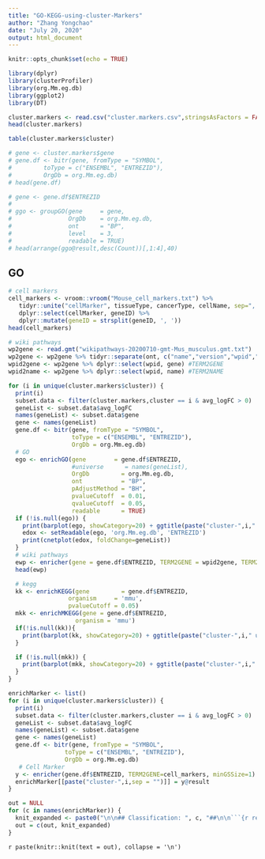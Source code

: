 ```yaml
---
title: "GO-KEGG-using-cluster-Markers"
author: "Zhang Yongchao"
date: "July 20, 2020"
output: html_document
---
```


```r
knitr::opts_chunk$set(echo = TRUE)
```
```r
library(dplyr)
library(clusterProfiler)
library(org.Mm.eg.db)
library(ggplot2)
library(DT)
```

```r
cluster.markers <- read.csv("cluster.markers.csv",stringsAsFactors = FALSE)
head(cluster.markers)
```

```r
table(cluster.markers$cluster)
```
```r
# gene <- cluster.markers$gene
# gene.df <- bitr(gene, fromType = "SYMBOL",
#         toType = c("ENSEMBL", "ENTREZID"),
#         OrgDb = org.Mm.eg.db)
# head(gene.df)
```

```r
# gene <- gene.df$ENTREZID
# 
# ggo <- groupGO(gene     = gene,
#                OrgDb    = org.Mm.eg.db,
#                ont      = "BP",
#                level    = 3,
#                readable = TRUE)
# head(arrange(ggo@result,desc(Count))[,1:4],40)
```

## GO
```r
# cell markers
cell_markers <- vroom::vroom("Mouse_cell_markers.txt") %>%
   tidyr::unite("cellMarker", tissueType, cancerType, cellName, sep=", ") %>% 
   dplyr::select(cellMarker, geneID) %>%
   dplyr::mutate(geneID = strsplit(geneID, ', '))
head(cell_markers)

# wiki pathways
wp2gene <- read.gmt("wikipathways-20200710-gmt-Mus_musculus.gmt.txt")
wp2gene <- wp2gene %>% tidyr::separate(ont, c("name","version","wpid","org"), "%")
wpid2gene <- wp2gene %>% dplyr::select(wpid, gene) #TERM2GENE
wpid2name <- wp2gene %>% dplyr::select(wpid, name) #TERM2NAME
```

```r
for (i in unique(cluster.markers$cluster)) {
  print(i)
  subset.data <- filter(cluster.markers,cluster == i & avg_logFC > 0)
  geneList <- subset.data$avg_logFC
  names(geneList) <- subset.data$gene
  gene <- names(geneList)
  gene.df <- bitr(gene, fromType = "SYMBOL",
                  toType = c("ENSEMBL", "ENTREZID"),
                  OrgDb = org.Mm.eg.db)
  # GO
  ego <- enrichGO(gene        = gene.df$ENTREZID,
                  #universe      = names(geneList),
                  OrgDb         = org.Mm.eg.db,
                  ont           = "BP",
                  pAdjustMethod = "BH",
                  pvalueCutoff  = 0.01,
                  qvalueCutoff  = 0.05,
                  readable      = TRUE)
  if (!is.null(ego)) {
    print(barplot(ego, showCategory=20) + ggtitle(paste("cluster-",i," upregulated Markers",sep = "")))
    edox <- setReadable(ego, 'org.Mm.eg.db', 'ENTREZID')
    print(cnetplot(edox, foldChange=geneList))
  }
  # wiki pathways
  ewp <- enricher(gene = gene.df$ENTREZID, TERM2GENE = wpid2gene, TERM2NAME = wpid2name)
  head(ewp)

  # kegg
  kk <- enrichKEGG(gene         = gene.df$ENTREZID,
                 organism     = 'mmu',
                 pvalueCutoff = 0.05)
  mkk <- enrichMKEGG(gene = gene.df$ENTREZID,
                   organism = 'mmu')
  if(!is.null(kk)){
    print(barplot(kk, showCategory=20) + ggtitle(paste("cluster-",i," upregulated Markers",sep = "")))
  }

  if (!is.null(mkk)) {
    print(barplot(mkk, showCategory=20) + ggtitle(paste("cluster-",i," upregulated Markers",sep = "")))
  }
}
```



```r
enrichMarker <- list()
for (i in unique(cluster.markers$cluster)) {
  print(i)
  subset.data <- filter(cluster.markers,cluster == i & avg_logFC > 0)
  geneList <- subset.data$avg_logFC
  names(geneList) <- subset.data$gene
  gene <- names(geneList)
  gene.df <- bitr(gene, fromType = "SYMBOL",
                toType = c("ENSEMBL", "ENTREZID"),
                OrgDb = org.Mm.eg.db)
   # Cell Marker
  y <- enricher(gene.df$ENTREZID, TERM2GENE=cell_markers, minGSSize=1)
  enrichMarker[[paste("cluster-",i,sep = "")]] = y@result
}

out = NULL
for (c in names(enrichMarker)) {
  knit_expanded <- paste0("\n\n## Classification: ", c, "##\n\n```{r results='asis', echo=FALSE}\n\ndatatable(enrichMarker[['", c, "']])\n\n```")
  out = c(out, knit_expanded)
}

```

<!--- knit those table chunk statements --> 
`r paste(knitr::knit(text = out), collapse = '\n')`


